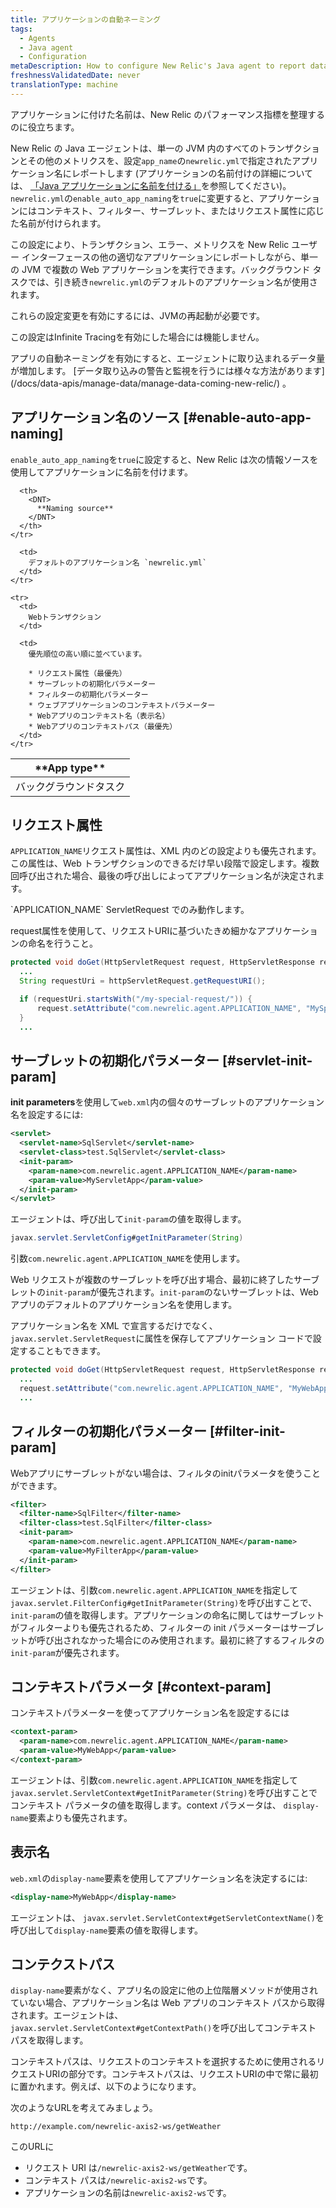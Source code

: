 ```yaml
---
title: アプリケーションの自動ネーミング
tags:
  - Agents
  - Java agent
  - Configuration
metaDescription: How to configure New Relic's Java agent to report data for individual web apps to their own application in APM.
freshnessValidatedDate: never
translationType: machine
---
```


アプリケーションに付けた名前は、New Relic のパフォーマンス指標を整理するのに役立ちます。

New Relic の Java エージェントは、単一の JVM 内のすべてのトランザクションとその他のメトリクスを、設定`app_name`の`newrelic.yml`で指定されたアプリケーション名にレポートします (アプリケーションの名前付けの詳細については、 [「Java アプリケーションに名前を付ける」](/docs/agents/java-agent/configuration/name-your-java-application)を参照してください)。`newrelic.yml`の`enable_auto_app_naming`を`true`に変更すると、アプリケーションにはコンテキスト、フィルター、サーブレット、またはリクエスト属性に応じた名前が付けられます。

この設定により、トランザクション、エラー、メトリクスを New Relic ユーザー インターフェースの他の適切なアプリケーションにレポートしながら、単一の JVM で複数の Web アプリケーションを実行できます。バックグラウンド タスクでは、引き続き`newrelic.yml`のデフォルトのアプリケーション名が使用されます。

<Callout variant="important">
  これらの設定変更を有効にするには、JVMの再起動が必要です。

  この設定はInfinite Tracingを有効にした場合には機能しません。
</Callout>

<Callout variant="caution">
  アプリの自動ネーミングを有効にすると、エージェントに取り込まれるデータ量が増加します。 [データ取り込みの警告と監視を行うには様々な方法があります](/docs/data-apis/manage-data/manage-data-coming-new-relic/) 。
</Callout>

## アプリケーション名のソース [#enable-auto-app-naming]

`enable_auto_app_naming`を`true`に設定すると、New Relic は次の情報ソースを使用してアプリケーションに名前を付けます。

<table>
  <thead>
    <tr>
      <th width={150}>
        <DNT>
          **App type**
        </DNT>
      </th>

      <th>
        <DNT>
          **Naming source**
        </DNT>
      </th>
    </tr>
  </thead>

  <tbody>
    <tr>
      <td>
        バックグラウンドタスク
      </td>

      <td>
        デフォルトのアプリケーション名 `newrelic.yml`
      </td>
    </tr>

    <tr>
      <td>
        Webトランザクション
      </td>

      <td>
        優先順位の高い順に並べています。

        * リクエスト属性（最優先）
        * サーブレットの初期化パラメーター
        * フィルターの初期化パラメーター
        * ウェブアプリケーションのコンテキストパラメーター
        * Webアプリのコンテキスト名（表示名）
        * Webアプリのコンテキストパス（最優先）
      </td>
    </tr>
  </tbody>
</table>

## リクエスト属性

`APPLICATION_NAME`リクエスト属性は、XML 内のどの設定よりも優先されます。この属性は、Web トランザクションのできるだけ早い段階で設定します。複数回呼び出された場合、最後の呼び出しによってアプリケーション名が決定されます。

<Callout variant="tip">
  `APPLICATION_NAME` ServletRequest でのみ動作します。
</Callout>

request属性を使用して、リクエストURIに基づいたきめ細かなアプリケーションの命名を行うこと。

```java
protected void doGet(HttpServletRequest request, HttpServletResponse response) throws ServletException, IOException {
  ...
  String requestUri = httpServletRequest.getRequestURI();

  if (requestUri.startsWith("/my-special-request/")) {
      request.setAttribute("com.newrelic.agent.APPLICATION_NAME", "MySpecialWebApp");
  }
  ...
```

## サーブレットの初期化パラメーター [#servlet-init-param]

<DNT>**init parameters**</DNT>を使用して`web.xml`内の個々のサーブレットのアプリケーション名を設定するには:

```xml
<servlet>
  <servlet-name>SqlServlet</servlet-name>
  <servlet-class>test.SqlServlet</servlet-class>
  <init-param>
    <param-name>com.newrelic.agent.APPLICATION_NAME</param-name>
    <param-value>MyServletApp</param-value>
  </init-param>
</servlet>
```

エージェントは、呼び出して`init-param`の値を取得します。

```java
javax.servlet.ServletConfig#getInitParameter(String)
```

引数`com.newrelic.agent.APPLICATION_NAME`を使用します。

Web リクエストが複数のサーブレットを呼び出す場合、最初に終了したサーブレットの`init-param`が優先されます。`init-param`のないサーブレットは、Web アプリのデフォルトのアプリケーション名を使用します。

アプリケーション名を XML で宣言するだけでなく、 `javax.servlet.ServletRequest`に属性を保存してアプリケーション コードで設定することもできます。

```java
protected void doGet(HttpServletRequest request, HttpServletResponse response) throws ServletException, IOException {
  ...
  request.setAttribute("com.newrelic.agent.APPLICATION_NAME", "MyWebApp");
  ...
```

## フィルターの初期化パラメーター [#filter-init-param]

Webアプリにサーブレットがない場合は、フィルタのinitパラメータを使うことができます。

```xml
<filter>
  <filter-name>SqlFilter</filter-name>
  <filter-class>test.SqlFilter</filter-class>
  <init-param>
    <param-name>com.newrelic.agent.APPLICATION_NAME</param-name>
    <param-value>MyFilterApp</param-value>
  </init-param>
</filter>
```

エージェントは、引数`com.newrelic.agent.APPLICATION_NAME`を指定して`javax.servlet.FilterConfig#getInitParameter(String)`を呼び出すことで、 `init-param`の値を取得します。アプリケーションの命名に関してはサーブレットがフィルターよりも優先されるため、フィルターの init パラメーターはサーブレットが呼び出されなかった場合にのみ使用されます。最初に終了するフィルタの`init-param`が優先されます。

## コンテキストパラメータ [#context-param]

コンテキストパラメーターを使ってアプリケーション名を設定するには

```xml
<context-param>
  <param-name>com.newrelic.agent.APPLICATION_NAME</param-name>
  <param-value>MyWebApp</param-value>
</context-param>
```

エージェントは、引数`com.newrelic.agent.APPLICATION_NAME`を指定して`javax.servlet.ServletContext#getInitParameter(String)`を呼び出すことでコンテキスト パラメータの値を取得します。context パラメータは、 `display-name`要素よりも優先されます。

## 表示名

`web.xml`の`display-name`要素を使用してアプリケーション名を決定するには:

```xml
<display-name>MyWebApp</display-name>
```

エージェントは、 `javax.servlet.ServletContext#getServletContextName()`を呼び出して`display-name`要素の値を取得します。

## コンテクストパス

`display-name`要素がなく、アプリ名の設定に他の上位階層メソッドが使用されていない場合、アプリケーション名は Web アプリのコンテキスト パスから取得されます。エージェントは、 `javax.servlet.ServletContext#getContextPath()`を呼び出してコンテキスト パスを取得します。

コンテキストパスは、リクエストのコンテキストを選択するために使用されるリクエストURIの部分です。コンテキストパスは、リクエストURIの中で常に最初に置かれます。例えば、以下のようになります。

次のようなURLを考えてみましょう。

```
http://example.com/newrelic-axis2-ws/getWeather
```

このURLに

* リクエスト URI は`/newrelic-axis2-ws/getWeather`です。
* コンテキスト パスは`/newrelic-axis2-ws`です。
* アプリケーションの名前は`newrelic-axis2-ws`です。